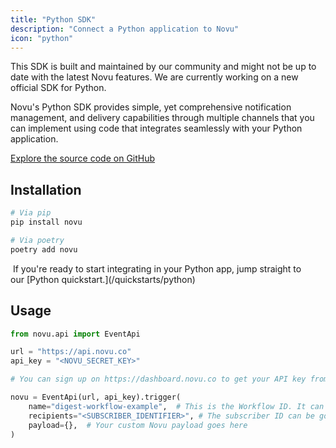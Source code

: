 ```yaml
---
title: "Python SDK"
description: "Connect a Python application to Novu"
icon: "python"
---
```




<Warning>
  This SDK is built and maintained by our community and might not be up to date with the latest Novu features. We are currently working on a new official SDK for Python.
</Warning>

Novu's Python SDK provides simple, yet comprehensive notification management, and delivery capabilities through multiple channels that you can implement using code that integrates seamlessly with your Python application.

[Explore the source code on GitHub](https://github.com/novuhq/novu-python)

## Installation

```python
# Via pip
pip install novu

# Via poetry
poetry add novu
```

<Tip>
   If you're ready to start integrating in your Python app, jump straight to
  our [Python quickstart.](/quickstarts/python)
</Tip>

## Usage

```python
from novu.api import EventApi

url = "https://api.novu.co"
api_key = "<NOVU_SECRET_KEY>"

# You can sign up on https://dashboard.novu.co to get your API key from https://dashboard.novu.co/settings

novu = EventApi(url, api_key).trigger(
    name="digest-workflow-example",  # This is the Workflow ID. It can be found on the workflow page.
    recipients="<SUBSCRIBER_IDENTIFIER>", # The subscriber ID can be gotten from the dashboard.
    payload={},  # Your custom Novu payload goes here
)
```
